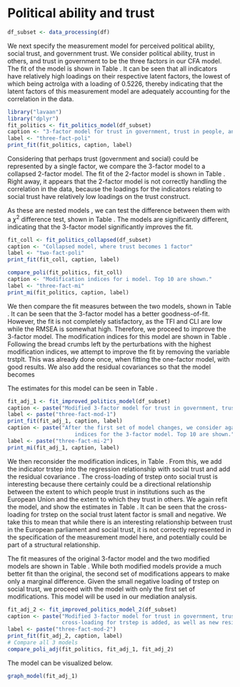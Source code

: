 # Political ability and trust
```r
df_subset <- data_processing(df)
```
We next specify the measurement model for perceived political ability, social trust, 
and government trust. We consider political ability, trust in others, and trust
in government to be the three factors in our CFA model. The fit of the model is shown in Table \ref{tab:three-fact-poli}.
It can be seen that all indicators have relatively high loadings on their respective latent factors, 
the lowest of which being actrolga with a loading of 0.5226, thereby indicating that the latent factors
of this measurement model are adequately accounting for the correlation in the data.
\begin{verbatim}
    # Trust in government
    gov_trust =~ trstprl + trstprt + trstplt  + trstep + trstun
    # Trust in people
    people_trust =~ ppltrst + pplfair + pplhlp 
    # Political ability
    political_able =~ psppipla + actrolga + psppsgva + cptppola
\end{verbatim}
```r
library("lavaan")
library("dplyr")
fit_politics <- fit_politics_model(df_subset)
caption <- "3-factor model for trust in government, trust in people, and political ability"
label <- "three-fact-poli"
print_fit(fit_politics, caption, label)
```
Considering that perhaps trust (government and social) could be represented
by a single factor, we compare the 3-factor model to a collapsed
2-factor model. The fit of the 2-factor model is shown in Table \ref{tab:two-fact-poli}.
Right away, it appears that the 2-factor model is not correctly handling the correlation 
in the data, because the loadings for the indicators relating to social trust have 
relatively low loadings on the trust construct. 
\begin{verbatim}
    # Trust 
    trust =~ trstprl + trstprt + trstplt + trstep + trstun + ppltrst + pplfair + pplhlp 
    # Political ability
    political_able =~ psppipla + actrolga + psppsgva + cptppola
\end{verbatim}

As these are nested models \citep{Brown-2006}\footnote{\citet{Brown-2006} states that while these can be considered nested models, there is some disagreement about the extent to which models with different numbers of latent factors are indeed nested.}, we can test the difference between them with a $\chi^2$ difference test, shown in Table \ref{tab:collapse-compare}. The models are significantly different, indicating that the 3-factor model significantly improves the fit.
```r
fit_coll <- fit_politics_collapsed(df_subset)
caption <- "Collapsed model, where trust becomes 1 factor"
label <- "two-fact-poli"
print_fit(fit_coll, caption, label)
```
```r
compare_poli(fit_politics, fit_coll)
caption <- "Modification indices for i model. Top 10 are shown."
label <- "three-fact-mi"
print_mi(fit_politics, caption, label)
```
We then compare the fit measures between the two models, shown in Table \ref{tab:three-fact-compare}.
It can be seen that the 3-factor model has a better goodness-of-fit. However,
the fit is not completely satisfactory, as the TFI and CLI are low while the RMSEA is somewhat
high. Therefore, we proceed to improve the 3-factor model. The modification 
indices for this model are shown in Table \ref{tab:three-fact-mi}. 
Following the bread crumbs left by the perturbations with the highest modification indices, 
we attempt to improve the fit by removing the variable trstplt. This was already done
once, when fitting the one-factor model, with good results. We also 
add the residual covariances 
\begin{itemize}
    \item \verb+actrolga ~~ cptppola+
    \item \verb+trstep ~~ trstun+
\end{itemize}
so that the model becomes
\begin{verbatim}
    # Trust in government
    gov_trust =~ trstprl + trstprt + trstep + trstun
    # Trust in people
    people_trust =~ ppltrst + pplfair + pplhlp 
    # Political ability
    political_able =~ psppipla + actrolga + psppsgva + cptppola
    # Add residual covariance
    actrolga ~~ cptppola
    trstep ~~ trstun
\end{verbatim}

The estimates for this model can be seen in Table \ref{tab:three-fact-mod-1}.

```r
fit_adj_1 <- fit_improved_politics_model(df_subset)
caption <- paste("Modified 3-factor model for trust in government, trust in people, and political ability. Residual covariances are added and trstplt is removed.")
label <- paste("three-fact-mod-1")
print_fit(fit_adj_1, caption, label)
caption <- paste("After the first set of model changes, we consider again the modification 
                     indices for the 3-factor model. Top 10 are shown.")
label <- paste("three-fact-mi-2")
print_mi(fit_adj_1, caption, label)
```
We then reconsider the modification indices, in Table \ref{tab:three-fact-mi-2}.
From this, we add the indicator trstep into the regression relationship with social trust
and add the residual covariance \verb+trstprt ~~ trstep+. 
The cross-loading of trstep onto social trust is interesting because there certainly 
could be a directional relationship between the extent to which people trust in institutions such 
as the European Union and the extent to which they trust in others.
We again refit the model, and show the estimates in Table \ref{tab:three-fact-mod-2}. 
It can be seen that the cross-loading for trstep on the social trust latent factor is small and negative.
We take this to mean that while there is an interesting relationship between trust in the
European parliament and social trust, it is not correctly represented in the specification
of the measurement model here, and potentially could be part of a structural relationship.

The fit measures of the original 3-factor model and the two modified models are shown in Table \ref{tab:mod-three-fact-compare}. 
While both modified models provide a much better fit than the original, 
the second set of modifications appears to make only a marginal difference.
Given the small negative loading of trstep on social trust, we proceed with the model 
with only the first set of modifications. This model will be used in our mediation analysis.
```r
fit_adj_2 <- fit_improved_politics_model_2(df_subset)
caption <- paste("Modified 3-factor model for trust in government, trust in people, and political ability. 
                 cross-loading for trstep is added, as well as new residual covariance")
label <- paste("three-fact-mod-2")
print_fit(fit_adj_2, caption, label)
# Compare all 3 models
compare_poli_adj(fit_politics, fit_adj_1, fit_adj_2)
```
The model can be visualized below.
```r
graph_model(fit_adj_1)
```
